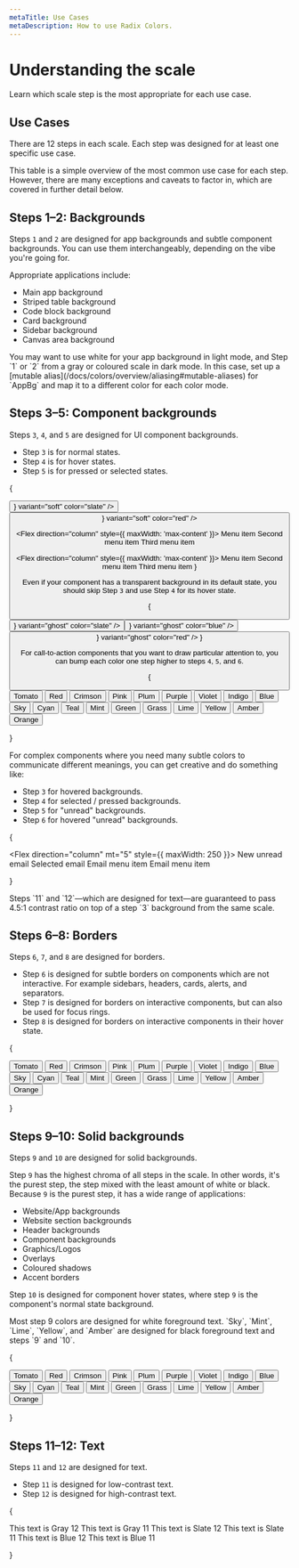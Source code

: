 ```yaml
---
metaTitle: Use Cases
metaDescription: How to use Radix Colors.
---
```


# Understanding the scale

<Description>
  Learn which scale step is the most appropriate for each use case.
</Description>

## Use Cases

There are 12 steps in each scale. Each step was designed for at least one specific use case.

This table is a simple overview of the most common use case for each step. However, there are many exceptions and caveats to factor in, which are covered in further detail below.

<UseCasesTable />

## Steps 1–2: Backgrounds

<ColorScale01 />

Steps `1` and `2` are designed for app backgrounds and subtle component backgrounds. You can use them interchangeably, depending on the vibe you're going for.

Appropriate applications include:

- Main app background
- Striped table background
- Code block background
- Card background
- Sidebar background
- Canvas area background

<Note>
  You may want to use white for your app background in light mode, and Step `1`
  or `2` from a gray or coloured scale in dark mode. In this case, set up a
  [mutable alias](/docs/colors/overview/aliasing#mutable-aliases) for `AppBg`
  and map it to a different color for each color mode.
</Note>

## Steps 3–5: Component backgrounds

<ColorScale02 />

Steps `3`, `4`, and `5` are designed for UI component backgrounds.

- Step `3` is for normal states.
- Step `4` is for hover states.
- Step `5` is for pressed or selected states.

{

<Flex wrap="wrap" gap="5" my="5">
  <Button icon={<PlusIcon />} variant="soft" color="slate" />
  <Button icon={<PlusIcon />} variant="soft" color="red" />
  
  <Flex direction="column" style={{ maxWidth: 'max-content' }}>
    <MenuItemButton color="blue" data-state="active">
      Menu item
    </MenuItemButton>
    <MenuItemButton color="blue">
      Second menu item
    </MenuItemButton>
    <MenuItemButton color="blue">
      Third menu item
    </MenuItemButton>
  </Flex>

  <Flex direction="column" style={{ maxWidth: 'max-content' }}>
    <MenuItemButton color="violet" data-state="active">
      Menu item
    </MenuItemButton>
    <MenuItemButton color="violet">
      Second menu item
    </MenuItemButton>
    <MenuItemButton color="violet">
      Third menu item
    </MenuItemButton>
  </Flex>
</Flex>
}

Even if your component has a transparent background in its default state, you should skip Step `3` and use Step `4` for its hover state.

{

<Flex wrap="wrap" gap="5" my="5">
  <Button icon={<PlusIcon />} variant="ghost" color="slate" />
  <Button icon={<PlusIcon />} variant="ghost" color="blue" />
  <Button icon={<PlusIcon />} variant="ghost" color="red" />
</Flex>
}

For call-to-action components that you want to draw particular attention to, you can bump each color one step higher to steps `4`, `5`, and `6`.

{

<Flex align="center" wrap="wrap" gap="5" my="5">
  <Button variant="soft" color="tomato">
    Tomato
  </Button>
  <Button variant="soft" color="red">
    Red
  </Button>
  <Button variant="soft" color="crimson">
    Crimson
  </Button>
  <Button variant="soft" color="pink">
    Pink
  </Button>
  <Button variant="soft" color="plum">
    Plum
  </Button>
  <Button variant="soft" color="purple">
    Purple
  </Button>
  <Button variant="soft" color="violet">
    Violet
  </Button>
  <Button variant="soft" color="indigo">
    Indigo
  </Button>
  <Button variant="soft" color="blue">
    Blue
  </Button>
  <Button variant="soft" color="sky">
    Sky
  </Button>
  <Button variant="soft" color="cyan">
    Cyan
  </Button>
  <Button variant="soft" color="teal">
    Teal
  </Button>
  <Button variant="soft" color="mint">
    Mint
  </Button>
  <Button variant="soft" color="green">
    Green
  </Button>
  <Button variant="soft" color="grass">
    Grass
  </Button>
  <Button variant="soft" color="lime">
    Lime
  </Button>
  <Button variant="soft" color="yellow">
    Yellow
  </Button>
  <Button variant="soft" color="amber">
    Amber
  </Button>
  <Button variant="soft" color="orange">
    Orange
  </Button>
</Flex>

}

For complex components where you need many subtle colors to communicate different meanings, you can get creative and do something like:

- Step `3` for hovered backgrounds.
- Step `4` for selected / pressed backgrounds.
- Step `5` for "unread" backgrounds.
- Step `6` for hovered "unread" backgrounds.

{

<Flex direction="column" mt="5" style={{ maxWidth: 250 }}>
  <MenuItemButton color="blue" data-state="highlighted">
    New unread email
  </MenuItemButton>
  <MenuItemButton color="blue" data-state="selected">
    Selected email
  </MenuItemButton>
  <MenuItemButton color="blue">Email menu item</MenuItemButton>
  <MenuItemButton color="blue">Email menu item</MenuItemButton>
</Flex>

}

<Note>
  Steps `11` and `12`—which are designed for text—are guaranteed to pass 4.5:1
  contrast ratio on top of a step `3` background from the same scale.
</Note>

## Steps 6–8: Borders

<ColorScale03 />

Steps `6`, `7`, and `8` are designed for borders.

- Step `6` is designed for subtle borders on components which are not interactive. For example sidebars, headers, cards, alerts, and separators.
- Step `7` is designed for borders on interactive components, but can also be used for focus rings.
- Step `8` is designed for borders on interactive components in their hover state.

{

<Flex align="center" wrap="wrap" gap="5" my="5">
  <Button variant="outline" color="tomato">
    Tomato
  </Button>
  <Button variant="outline" color="red">
    Red
  </Button>
  <Button variant="outline" color="crimson">
    Crimson
  </Button>
  <Button variant="outline" color="pink">
    Pink
  </Button>
  <Button variant="outline" color="plum">
    Plum
  </Button>
  <Button variant="outline" color="purple">
    Purple
  </Button>
  <Button variant="outline" color="violet">
    Violet
  </Button>
  <Button variant="outline" color="indigo">
    Indigo
  </Button>
  <Button variant="outline" color="blue">
    Blue
  </Button>
  <Button variant="outline" color="sky">
    Sky
  </Button>
  <Button variant="outline" color="cyan">
    Cyan
  </Button>
  <Button variant="outline" color="teal">
    Teal
  </Button>
  <Button variant="outline" color="mint">
    Mint
  </Button>
  <Button variant="outline" color="green">
    Green
  </Button>
  <Button variant="outline" color="grass">
    Grass
  </Button>
  <Button variant="outline" color="lime">
    Lime
  </Button>
  <Button variant="outline" color="yellow">
    Yellow
  </Button>
  <Button variant="outline" color="amber">
    Amber
  </Button>
  <Button variant="outline" color="orange">
    Orange
  </Button>
</Flex>

}

## Steps 9–10: Solid backgrounds

<ColorScale04 />

Steps `9` and `10` are designed for solid backgrounds.

Step `9` has the highest chroma of all steps in the scale. In other words, it's the purest step, the step mixed with the least amount of white or black. Because `9` is the purest step, it has a wide range of applications:

- Website/App backgrounds
- Website section backgrounds
- Header backgrounds
- Component backgrounds
- Graphics/Logos
- Overlays
- Coloured shadows
- Accent borders

Step `10` is designed for component hover states, where step `9` is the component's normal state background.

<Note>
  Most step 9 colors are designed for white foreground text. `Sky`, `Mint`,
  `Lime`, `Yellow`, and `Amber` are designed for black foreground text and steps
  `9` and `10`.
</Note>

{

<Flex align="center" wrap="wrap" gap="5" my="5">
  <Button variant="solid" color="tomato">
    Tomato
  </Button>
  <Button variant="solid" color="red">
    Red
  </Button>
  <Button variant="solid" color="crimson">
    Crimson
  </Button>
  <Button variant="solid" color="pink">
    Pink
  </Button>
  <Button variant="solid" color="plum">
    Plum
  </Button>
  <Button variant="solid" color="purple">
    Purple
  </Button>
  <Button variant="solid" color="violet">
    Violet
  </Button>
  <Button variant="solid" color="indigo">
    Indigo
  </Button>
  <Button variant="solid" color="blue">
    Blue
  </Button>
  <Button variant="solid" color="sky" invertText>
    Sky
  </Button>
  <Button variant="solid" color="cyan">
    Cyan
  </Button>
  <Button variant="solid" color="teal">
    Teal
  </Button>
  <Button variant="solid" color="mint" invertText>
    Mint
  </Button>
  <Button variant="solid" color="green">
    Green
  </Button>
  <Button variant="solid" color="grass">
    Grass
  </Button>
  <Button variant="solid" color="lime" invertText>
    Lime
  </Button>
  <Button variant="solid" color="yellow" invertText>
    Yellow
  </Button>
  <Button variant="solid" color="amber" invertText>
    Amber
  </Button>
  <Button variant="solid" color="orange">
    Orange
  </Button>
  <ToggleSwitch />
  <Slider />
</Flex>

}

## Steps 11–12: Text

<ColorScale05 />

Steps `11` and `12` are designed for text.

- Step `11` is designed for low-contrast text.
- Step `12` is designed for high-contrast text.

{

<Flex gap="4" direction="column" my="5">
  <Text size="3" weight="bold" style={{ color: 'var(--gray-12)' }}>
    This text is Gray 12
  </Text>
  <Text size="3" style={{ color: 'var(--gray-11)' }}>
    This text is Gray 11
  </Text>
  <Text size="3" weight="bold" style={{ color: 'var(--slate-12)' }}>
    This text is Slate 12
  </Text>
  <Text size="3" style={{ color: 'var(--slate-11)' }}>
    This text is Slate 11
  </Text>
  <Text size="3" weight="bold" style={{ color: 'var(--blue-12)' }}>
    This text is Blue 12
  </Text>
  <Text size="3" style={{ color: 'var(--blue-11)' }}>
    This text is Blue 11
  </Text>
</Flex>

}
